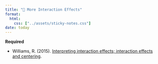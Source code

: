 ```yaml
---
title: "📖 More Interaction Effects"
format:
  html:
    css: ["../assets/sticky-notes.css"]
date: today
---
```



**Required**

- Williams, R. (2015). [Interpreting interaction effects; interaction effects and centering](https://www3.nd.edu/~rwilliam/stats2/l53.pdf). 


